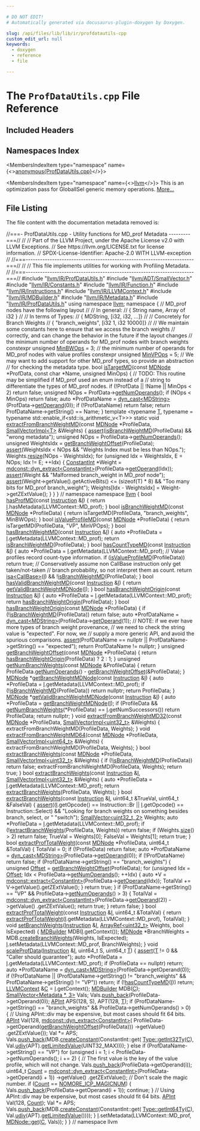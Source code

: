 ```yaml
---

# DO NOT EDIT!
# Automatically generated via docusaurus-plugin-doxygen by Doxygen.

slug: /api/files/lib/lib/ir/profdatautils-cpp
custom_edit_url: null
keywords:
  - doxygen
  - reference
  - file

---
```





# The `ProfDataUtils.cpp` File Reference

<DoxygenPage pluginConfig={pluginConfig}>



## Included Headers

<IncludesList>
<IncludesListItem
  filePath="llvm/IR/ProfDataUtils.h"
  permalink="/docs/api/files/include/include/llvm/include/llvm/ir/profdatautils-h"
  isLocal="true" />
<IncludesListItem
  filePath="llvm/ADT/SmallVector.h"
  permalink="/docs/api/files/include/include/llvm/include/llvm/adt/smallvector-h"
  isLocal="true" />
<IncludesListItem
  filePath="llvm/IR/Constants.h"
  permalink="/docs/api/files/include/include/llvm/include/llvm/ir/constants-h"
  isLocal="true" />
<IncludesListItem
  filePath="llvm/IR/Function.h"
  permalink="/docs/api/files/include/include/llvm/include/llvm/ir/function-h"
  isLocal="true" />
<IncludesListItem
  filePath="llvm/IR/Instructions.h"
  permalink="/docs/api/files/include/include/llvm/include/llvm/ir/instructions-h"
  isLocal="true" />
<IncludesListItem
  filePath="llvm/IR/LLVMContext.h"
  permalink="/docs/api/files/include/include/llvm/include/llvm/ir/llvmcontext-h"
  isLocal="true" />
<IncludesListItem
  filePath="llvm/IR/MDBuilder.h"
  permalink="/docs/api/files/include/include/llvm/include/llvm/ir/mdbuilder-h"
  isLocal="true" />
<IncludesListItem
  filePath="llvm/IR/Metadata.h"
  permalink="/docs/api/files/include/include/llvm/include/llvm/ir/metadata-h"
  isLocal="true" />
</IncludesList>

## Namespaces Index

<MembersIndex>

<MembersIndexItem
  type="namespace"
  name={<><a href="/docs/api/namespaces/anonymous-profdatautils-cpp-">anonymous&#123;ProfDataUtils.cpp&#125;</a></>}>
</MembersIndexItem>

<MembersIndexItem
  type="namespace"
  name={<><a href="/docs/api/namespaces/llvm">llvm</a></>}>
This is an optimization pass for GlobalISel generic memory operations. <a href="/docs/api/namespaces/llvm/#details">More...</a>
</MembersIndexItem>

</MembersIndex>


## File Listing

The file content with the documentation metadata removed is:

<ProgramListing>

<Link id="l00001" /><CodeLine lineNumber="1"><span class="doxyHighlightComment">//===- ProfDataUtils.cpp - Utility functions for MD&#95;prof Metadata ---------===//</span></CodeLine>
<Link id="l00002" /><CodeLine lineNumber="2"><span class="doxyHighlightComment">//</span></CodeLine>
<Link id="l00003" /><CodeLine lineNumber="3"><span class="doxyHighlightComment">// Part of the LLVM Project, under the Apache License v2.0 with LLVM Exceptions.</span></CodeLine>
<Link id="l00004" /><CodeLine lineNumber="4"><span class="doxyHighlightComment">// See https://llvm.org/LICENSE.txt for license information.</span></CodeLine>
<Link id="l00005" /><CodeLine lineNumber="5"><span class="doxyHighlightComment">// SPDX-License-Identifier: Apache-2.0 WITH LLVM-exception</span></CodeLine>
<Link id="l00006" /><CodeLine lineNumber="6"><span class="doxyHighlightComment">//</span></CodeLine>
<Link id="l00007" /><CodeLine lineNumber="7"><span class="doxyHighlightComment">//===----------------------------------------------------------------------===//</span></CodeLine>
<Link id="l00008" /><CodeLine lineNumber="8"><span class="doxyHighlightComment">//</span></CodeLine>
<Link id="l00009" /><CodeLine lineNumber="9"><span class="doxyHighlightComment">// This file implements utilities for working with Profiling Metadata.</span></CodeLine>
<Link id="l00010" /><CodeLine lineNumber="10"><span class="doxyHighlightComment">//</span></CodeLine>
<Link id="l00011" /><CodeLine lineNumber="11"><span class="doxyHighlightComment">//===----------------------------------------------------------------------===//</span></CodeLine>
<Link id="l00012" /><CodeLine lineNumber="12"></CodeLine>
<Link id="l00013" /><CodeLine lineNumber="13"><span class="doxyHighlightPreprocessor">#include &quot;<a href="/docs/api/files/include/include/llvm/include/llvm/ir/profdatautils-h">llvm/IR/ProfDataUtils.h</a>&quot;</span></CodeLine>
<Link id="l00014" /><CodeLine lineNumber="14"><span class="doxyHighlightPreprocessor">#include &quot;<a href="/docs/api/files/include/include/llvm/include/llvm/adt/smallvector-h">llvm/ADT/SmallVector.h</a>&quot;</span></CodeLine>
<Link id="l00015" /><CodeLine lineNumber="15"><span class="doxyHighlightPreprocessor">#include &quot;<a href="/docs/api/files/include/include/llvm/include/llvm/ir/constants-h">llvm/IR/Constants.h</a>&quot;</span></CodeLine>
<Link id="l00016" /><CodeLine lineNumber="16"><span class="doxyHighlightPreprocessor">#include &quot;<a href="/docs/api/files/include/include/llvm/include/llvm/ir/function-h">llvm/IR/Function.h</a>&quot;</span></CodeLine>
<Link id="l00017" /><CodeLine lineNumber="17"><span class="doxyHighlightPreprocessor">#include &quot;<a href="/docs/api/files/include/include/llvm/include/llvm/ir/instructions-h">llvm/IR/Instructions.h</a>&quot;</span></CodeLine>
<Link id="l00018" /><CodeLine lineNumber="18"><span class="doxyHighlightPreprocessor">#include &quot;<a href="/docs/api/files/include/include/llvm/include/llvm/ir/llvmcontext-h">llvm/IR/LLVMContext.h</a>&quot;</span></CodeLine>
<Link id="l00019" /><CodeLine lineNumber="19"><span class="doxyHighlightPreprocessor">#include &quot;<a href="/docs/api/files/include/include/llvm/include/llvm/ir/mdbuilder-h">llvm/IR/MDBuilder.h</a>&quot;</span></CodeLine>
<Link id="l00020" /><CodeLine lineNumber="20"><span class="doxyHighlightPreprocessor">#include &quot;<a href="/docs/api/files/include/include/llvm/include/llvm/ir/metadata-h">llvm/IR/Metadata.h</a>&quot;</span></CodeLine>
<Link id="l00021" /><CodeLine lineNumber="21"><span class="doxyHighlightPreprocessor">#include &quot;<a href="/docs/api/files/include/include/llvm/include/llvm/ir/profdatautils-h">llvm/IR/ProfDataUtils.h</a>&quot;</span></CodeLine>
<Link id="l00022" /><CodeLine lineNumber="22"></CodeLine>
<Link id="l00023" /><CodeLine lineNumber="23"><span class="doxyHighlightKeyword">using namespace </span><span class="doxyHighlight"><a href="/docs/api/namespaces/llvm">llvm</a>;</span></CodeLine>
<Link id="l00024" /><CodeLine lineNumber="24"></CodeLine>
<Link id="l00025" /><CodeLine lineNumber="25" lineLink="/docs/api/namespaces/anonymous-profdatautils-cpp-"><span class="doxyHighlightKeyword">namespace </span><span class="doxyHighlight">&#123;</span></CodeLine>
<Link id="l00026" /><CodeLine lineNumber="26"></CodeLine>
<Link id="l00027" /><CodeLine lineNumber="27"><span class="doxyHighlightComment">// MD&#95;prof nodes have the following layout</span></CodeLine>
<Link id="l00028" /><CodeLine lineNumber="28"><span class="doxyHighlightComment">//</span></CodeLine>
<Link id="l00029" /><CodeLine lineNumber="29"><span class="doxyHighlightComment">// In general:</span></CodeLine>
<Link id="l00030" /><CodeLine lineNumber="30"><span class="doxyHighlightComment">// &#123; String name,         Array of i32   &#125;</span></CodeLine>
<Link id="l00031" /><CodeLine lineNumber="31"><span class="doxyHighlightComment">//</span></CodeLine>
<Link id="l00032" /><CodeLine lineNumber="32"><span class="doxyHighlightComment">// In terms of Types:</span></CodeLine>
<Link id="l00033" /><CodeLine lineNumber="33"><span class="doxyHighlightComment">// &#123; MDString,            &#91;i32, i32, ...&#93;&#125;</span></CodeLine>
<Link id="l00034" /><CodeLine lineNumber="34"><span class="doxyHighlightComment">//</span></CodeLine>
<Link id="l00035" /><CodeLine lineNumber="35"><span class="doxyHighlightComment">// Concretely for Branch Weights</span></CodeLine>
<Link id="l00036" /><CodeLine lineNumber="36"><span class="doxyHighlightComment">// &#123; &quot;branch&#95;weights&quot;,    &#91;i32 1, i32 10000&#93;&#125;</span></CodeLine>
<Link id="l00037" /><CodeLine lineNumber="37"><span class="doxyHighlightComment">//</span></CodeLine>
<Link id="l00038" /><CodeLine lineNumber="38"><span class="doxyHighlightComment">// We maintain some constants here to ensure that we access the branch weights</span></CodeLine>
<Link id="l00039" /><CodeLine lineNumber="39"><span class="doxyHighlightComment">// correctly, and can change the behavior in the future if the layout changes</span></CodeLine>
<Link id="l00040" /><CodeLine lineNumber="40"></CodeLine>
<Link id="l00041" /><CodeLine lineNumber="41"><span class="doxyHighlightComment">// the minimum number of operands for MD&#95;prof nodes with branch weights</span></CodeLine>
<Link id="l00042" /><CodeLine lineNumber="42" lineLink="/docs/api/namespaces/anonymous-profdatautils-cpp-/#a69685b5bc0d5f83ece82cc0f14f98c3d"><span class="doxyHighlightKeyword">constexpr</span><span class="doxyHighlight"> </span><span class="doxyHighlightKeywordType">unsigned</span><span class="doxyHighlight"> <a href="/docs/api/namespaces/anonymous-profdatautils-cpp-/#a69685b5bc0d5f83ece82cc0f14f98c3d">MinBWOps</a> = 3;</span></CodeLine>
<Link id="l00043" /><CodeLine lineNumber="43"></CodeLine>
<Link id="l00044" /><CodeLine lineNumber="44"><span class="doxyHighlightComment">// the minimum number of operands for MD&#95;prof nodes with value profiles</span></CodeLine>
<Link id="l00045" /><CodeLine lineNumber="45" lineLink="/docs/api/namespaces/anonymous-profdatautils-cpp-/#ad847e85368d4e2f0c8f80e93022613df"><span class="doxyHighlightKeyword">constexpr</span><span class="doxyHighlight"> </span><span class="doxyHighlightKeywordType">unsigned</span><span class="doxyHighlight"> <a href="/docs/api/namespaces/anonymous-profdatautils-cpp-/#ad847e85368d4e2f0c8f80e93022613df">MinVPOps</a> = 5;</span></CodeLine>
<Link id="l00046" /><CodeLine lineNumber="46"></CodeLine>
<Link id="l00047" /><CodeLine lineNumber="47"><span class="doxyHighlightComment">// We may want to add support for other MD&#95;prof types, so provide an abstraction</span></CodeLine>
<Link id="l00048" /><CodeLine lineNumber="48"><span class="doxyHighlightComment">// for checking the metadata type.</span></CodeLine>
<Link id="l00049" /><CodeLine lineNumber="49" lineLink="/docs/api/namespaces/anonymous-profdatautils-cpp-/#a4165ad643e7321af612edeab1eb482c5"><span class="doxyHighlightKeywordType">bool</span><span class="doxyHighlight"> <a href="/docs/api/namespaces/anonymous-profdatautils-cpp-/#a4165ad643e7321af612edeab1eb482c5">isTargetMD</a>(</span><span class="doxyHighlightKeyword">const</span><span class="doxyHighlight"> <a href="/docs/api/classes/llvm/mdnode">MDNode</a> &#42;ProfData, </span><span class="doxyHighlightKeyword">const</span><span class="doxyHighlight"> </span><span class="doxyHighlightKeywordType">char</span><span class="doxyHighlight"> &#42;Name, </span><span class="doxyHighlightKeywordType">unsigned</span><span class="doxyHighlight"> MinOps) &#123;</span></CodeLine>
<Link id="l00050" /><CodeLine lineNumber="50"><span class="doxyHighlight">  </span><span class="doxyHighlightComment">// TODO: This routine may be simplified if MD&#95;prof used an enum instead of a</span></CodeLine>
<Link id="l00051" /><CodeLine lineNumber="51"><span class="doxyHighlight">  </span><span class="doxyHighlightComment">// string to differentiate the types of MD&#95;prof nodes.</span></CodeLine>
<Link id="l00052" /><CodeLine lineNumber="52"><span class="doxyHighlight">  </span><span class="doxyHighlightKeywordFlow">if</span><span class="doxyHighlight"> (!ProfData || !Name || MinOps &lt; 2)</span></CodeLine>
<Link id="l00053" /><CodeLine lineNumber="53"><span class="doxyHighlight">    </span><span class="doxyHighlightKeywordFlow">return</span><span class="doxyHighlight"> </span><span class="doxyHighlightKeyword">false</span><span class="doxyHighlight">;</span></CodeLine>
<Link id="l00054" /><CodeLine lineNumber="54"></CodeLine>
<Link id="l00055" /><CodeLine lineNumber="55"><span class="doxyHighlight">  </span><span class="doxyHighlightKeywordType">unsigned</span><span class="doxyHighlight"> NOps = ProfData-&gt;<a href="/docs/api/classes/llvm/mdnode/#aa4068e37ec583962685e3567dc102ae5">getNumOperands</a>();</span></CodeLine>
<Link id="l00056" /><CodeLine lineNumber="56"><span class="doxyHighlight">  </span><span class="doxyHighlightKeywordFlow">if</span><span class="doxyHighlight"> (NOps &lt; MinOps)</span></CodeLine>
<Link id="l00057" /><CodeLine lineNumber="57"><span class="doxyHighlight">    </span><span class="doxyHighlightKeywordFlow">return</span><span class="doxyHighlight"> </span><span class="doxyHighlightKeyword">false</span><span class="doxyHighlight">;</span></CodeLine>
<Link id="l00058" /><CodeLine lineNumber="58"></CodeLine>
<Link id="l00059" /><CodeLine lineNumber="59"><span class="doxyHighlight">  </span><span class="doxyHighlightKeyword">auto</span><span class="doxyHighlight"> &#42;ProfDataName = <a href="/docs/api/namespaces/llvm/#a22eeee01734061ac1b31ccd994c49eef">dyn&#95;cast&lt;MDString&gt;</a>(ProfData-&gt;<a href="/docs/api/classes/llvm/mdnode/#a42409838a49255a3770da1469872f20b">getOperand</a>(0));</span></CodeLine>
<Link id="l00060" /><CodeLine lineNumber="60"><span class="doxyHighlight">  </span><span class="doxyHighlightKeywordFlow">if</span><span class="doxyHighlight"> (!ProfDataName)</span></CodeLine>
<Link id="l00061" /><CodeLine lineNumber="61"><span class="doxyHighlight">    </span><span class="doxyHighlightKeywordFlow">return</span><span class="doxyHighlight"> </span><span class="doxyHighlightKeyword">false</span><span class="doxyHighlight">;</span></CodeLine>
<Link id="l00062" /><CodeLine lineNumber="62"></CodeLine>
<Link id="l00063" /><CodeLine lineNumber="63"><span class="doxyHighlight">  </span><span class="doxyHighlightKeywordFlow">return</span><span class="doxyHighlight"> ProfDataName-&gt;getString() == Name;</span></CodeLine>
<Link id="l00064" /><CodeLine lineNumber="64"><span class="doxyHighlight">&#125;</span></CodeLine>
<Link id="l00065" /><CodeLine lineNumber="65"></CodeLine>
<Link id="l00066" /><CodeLine lineNumber="66"><span class="doxyHighlightKeyword">template</span><span class="doxyHighlight"> &lt;</span><span class="doxyHighlightKeyword">typename</span><span class="doxyHighlight"> <a href="/docs/api/files/lib/lib/target/lib/target/mips/mips16isellowering-cpp/#a0acb682b8260ab1c60b918599864e2e5">T</a>,</span></CodeLine>
<Link id="l00067" /><CodeLine lineNumber="67"><span class="doxyHighlight">          </span><span class="doxyHighlightKeyword">typename</span><span class="doxyHighlight"> = </span><span class="doxyHighlightKeyword">typename</span><span class="doxyHighlight"> std::enable&#95;if&lt;std::is&#95;arithmetic&#95;v&lt;T&gt;&gt;&gt;</span></CodeLine>
<Link id="l00068" /><CodeLine lineNumber="68" lineLink="/docs/api/namespaces/anonymous-profdatautils-cpp-/#ab93f9a286fcf61c8d72594caa6aa7ddc"><span class="doxyHighlightKeyword">static</span><span class="doxyHighlight"> </span><span class="doxyHighlightKeywordType">void</span><span class="doxyHighlight"> <a href="/docs/api/namespaces/anonymous-profdatautils-cpp-/#ab93f9a286fcf61c8d72594caa6aa7ddc">extractFromBranchWeightMD</a>(</span><span class="doxyHighlightKeyword">const</span><span class="doxyHighlight"> <a href="/docs/api/classes/llvm/mdnode">MDNode</a> &#42;ProfileData,</span></CodeLine>
<Link id="l00069" /><CodeLine lineNumber="69"><span class="doxyHighlight">                                      <a href="/docs/api/classes/llvm/smallvectorimpl">SmallVectorImpl&lt;T&gt;</a> &amp;Weights) &#123;</span></CodeLine>
<Link id="l00070" /><CodeLine lineNumber="70"><span class="doxyHighlight">  <a href="/docs/api/files/lib/lib/target/lib/target/amdgpu/silowercontrolflow-cpp/#a4868c5d81c5ccc98c47aeab6244346a0">assert</a>(<a href="/docs/api/namespaces/llvm/#a22a8d67378bdf609c775adf92488b659">isBranchWeightMD</a>(ProfileData) &amp;&amp; </span><span class="doxyHighlightStringLiteral">&quot;wrong metadata&quot;</span><span class="doxyHighlight">);</span></CodeLine>
<Link id="l00071" /><CodeLine lineNumber="71"></CodeLine>
<Link id="l00072" /><CodeLine lineNumber="72"><span class="doxyHighlight">  </span><span class="doxyHighlightKeywordType">unsigned</span><span class="doxyHighlight"> NOps = ProfileData-&gt;<a href="/docs/api/classes/llvm/mdnode/#aa4068e37ec583962685e3567dc102ae5">getNumOperands</a>();</span></CodeLine>
<Link id="l00073" /><CodeLine lineNumber="73"><span class="doxyHighlight">  </span><span class="doxyHighlightKeywordType">unsigned</span><span class="doxyHighlight"> WeightsIdx = <a href="/docs/api/namespaces/llvm/#a190b7828e6a82c286f4cc4b276386eb9">getBranchWeightOffset</a>(ProfileData);</span></CodeLine>
<Link id="l00074" /><CodeLine lineNumber="74"><span class="doxyHighlight">  <a href="/docs/api/files/lib/lib/target/lib/target/amdgpu/silowercontrolflow-cpp/#a4868c5d81c5ccc98c47aeab6244346a0">assert</a>(WeightsIdx &lt; NOps &amp;&amp; </span><span class="doxyHighlightStringLiteral">&quot;Weights Index must be less than NOps.&quot;</span><span class="doxyHighlight">);</span></CodeLine>
<Link id="l00075" /><CodeLine lineNumber="75"><span class="doxyHighlight">  Weights.<a href="/docs/api/classes/llvm/smallvectorimpl/#ad0b3d8447f88377b62d9c019f3c4e118">resize</a>(NOps - WeightsIdx);</span></CodeLine>
<Link id="l00076" /><CodeLine lineNumber="76"></CodeLine>
<Link id="l00077" /><CodeLine lineNumber="77"><span class="doxyHighlight">  </span><span class="doxyHighlightKeywordFlow">for</span><span class="doxyHighlight"> (</span><span class="doxyHighlightKeywordType">unsigned</span><span class="doxyHighlight"> Idx = WeightsIdx, E = NOps; Idx != E; ++Idx) &#123;</span></CodeLine>
<Link id="l00078" /><CodeLine lineNumber="78"><span class="doxyHighlight">    <a href="/docs/api/classes/llvm/constantint">ConstantInt</a> &#42;Weight =</span></CodeLine>
<Link id="l00079" /><CodeLine lineNumber="79"><span class="doxyHighlight">        <a href="/docs/api/namespaces/llvm/mdconst/#ad7ca5290dc5789cbeae763690e6edccf">mdconst::dyn&#95;extract&lt;ConstantInt&gt;</a>(ProfileData-&gt;<a href="/docs/api/classes/llvm/mdnode/#a42409838a49255a3770da1469872f20b">getOperand</a>(Idx));</span></CodeLine>
<Link id="l00080" /><CodeLine lineNumber="80"><span class="doxyHighlight">    <a href="/docs/api/files/lib/lib/target/lib/target/amdgpu/silowercontrolflow-cpp/#a4868c5d81c5ccc98c47aeab6244346a0">assert</a>(Weight &amp;&amp; </span><span class="doxyHighlightStringLiteral">&quot;Malformed branch&#95;weight in MD&#95;prof node&quot;</span><span class="doxyHighlight">);</span></CodeLine>
<Link id="l00081" /><CodeLine lineNumber="81"><span class="doxyHighlight">    <a href="/docs/api/files/lib/lib/target/lib/target/amdgpu/silowercontrolflow-cpp/#a4868c5d81c5ccc98c47aeab6244346a0">assert</a>(Weight-&gt;getValue().getActiveBits() &lt;= (</span><span class="doxyHighlightKeyword">sizeof</span><span class="doxyHighlight">(T) &#42; 8) &amp;&amp;</span></CodeLine>
<Link id="l00082" /><CodeLine lineNumber="82"><span class="doxyHighlight">           </span><span class="doxyHighlightStringLiteral">&quot;Too many bits for MD&#95;prof branch&#95;weight&quot;</span><span class="doxyHighlight">);</span></CodeLine>
<Link id="l00083" /><CodeLine lineNumber="83"><span class="doxyHighlight">    Weights&#91;Idx - WeightsIdx&#93; = Weight-&gt;getZExtValue();</span></CodeLine>
<Link id="l00084" /><CodeLine lineNumber="84"><span class="doxyHighlight">  &#125;</span></CodeLine>
<Link id="l00085" /><CodeLine lineNumber="85"><span class="doxyHighlight">&#125;</span></CodeLine>
<Link id="l00086" /><CodeLine lineNumber="86"></CodeLine>
<Link id="l00087" /><CodeLine lineNumber="87"><span class="doxyHighlight">&#125; </span><span class="doxyHighlightComment">// namespace</span></CodeLine>
<Link id="l00088" /><CodeLine lineNumber="88"></CodeLine>
<Link id="l00089" /><CodeLine lineNumber="89"><span class="doxyHighlightKeyword">namespace </span><span class="doxyHighlight"><a href="/docs/api/namespaces/llvm">llvm</a> &#123;</span></CodeLine>
<Link id="l00090" /><CodeLine lineNumber="90"></CodeLine>
<Link id="l00091" /><CodeLine lineNumber="91" lineLink="/docs/api/namespaces/llvm/#aa5a9c575148a0d9d3fe6f57ae789a040"><span class="doxyHighlightKeywordType">bool</span><span class="doxyHighlight"> <a href="/docs/api/namespaces/llvm/#aa5a9c575148a0d9d3fe6f57ae789a040">hasProfMD</a>(</span><span class="doxyHighlightKeyword">const</span><span class="doxyHighlight"> <a href="/docs/api/classes/llvm/instruction">Instruction</a> &amp;<a href="/docs/api/files/lib/lib/support/md5-cpp/#ac0eafdc9ee161b71e7af98af736952fd">I</a>) &#123;</span></CodeLine>
<Link id="l00092" /><CodeLine lineNumber="92"><span class="doxyHighlight">  </span><span class="doxyHighlightKeywordFlow">return</span><span class="doxyHighlight"> <a href="/docs/api/files/lib/lib/support/md5-cpp/#ac0eafdc9ee161b71e7af98af736952fd">I</a>.hasMetadata(LLVMContext::MD&#95;prof);</span></CodeLine>
<Link id="l00093" /><CodeLine lineNumber="93"><span class="doxyHighlight">&#125;</span></CodeLine>
<Link id="l00094" /><CodeLine lineNumber="94"></CodeLine>
<Link id="l00095" /><CodeLine lineNumber="95" lineLink="/docs/api/namespaces/llvm/#a22a8d67378bdf609c775adf92488b659"><span class="doxyHighlightKeywordType">bool</span><span class="doxyHighlight"> <a href="/docs/api/namespaces/llvm/#a22a8d67378bdf609c775adf92488b659">isBranchWeightMD</a>(</span><span class="doxyHighlightKeyword">const</span><span class="doxyHighlight"> <a href="/docs/api/classes/llvm/mdnode">MDNode</a> &#42;ProfileData) &#123;</span></CodeLine>
<Link id="l00096" /><CodeLine lineNumber="96"><span class="doxyHighlight">  </span><span class="doxyHighlightKeywordFlow">return</span><span class="doxyHighlight"> isTargetMD(ProfileData, </span><span class="doxyHighlightStringLiteral">&quot;branch&#95;weights&quot;</span><span class="doxyHighlight">, MinBWOps);</span></CodeLine>
<Link id="l00097" /><CodeLine lineNumber="97"><span class="doxyHighlight">&#125;</span></CodeLine>
<Link id="l00098" /><CodeLine lineNumber="98"></CodeLine>
<Link id="l00099" /><CodeLine lineNumber="99" lineLink="/docs/api/namespaces/llvm/#a953de4af9e560a2cf74c6acfd46f1ba6"><span class="doxyHighlightKeywordType">bool</span><span class="doxyHighlight"> <a href="/docs/api/namespaces/llvm/#a953de4af9e560a2cf74c6acfd46f1ba6">isValueProfileMD</a>(</span><span class="doxyHighlightKeyword">const</span><span class="doxyHighlight"> <a href="/docs/api/classes/llvm/mdnode">MDNode</a> &#42;ProfileData) &#123;</span></CodeLine>
<Link id="l00100" /><CodeLine lineNumber="100"><span class="doxyHighlight">  </span><span class="doxyHighlightKeywordFlow">return</span><span class="doxyHighlight"> isTargetMD(ProfileData, </span><span class="doxyHighlightStringLiteral">&quot;VP&quot;</span><span class="doxyHighlight">, MinVPOps);</span></CodeLine>
<Link id="l00101" /><CodeLine lineNumber="101"><span class="doxyHighlight">&#125;</span></CodeLine>
<Link id="l00102" /><CodeLine lineNumber="102"></CodeLine>
<Link id="l00103" /><CodeLine lineNumber="103" lineLink="/docs/api/namespaces/llvm/#add2fce2ce0e32b20e41b0aa9f8ca70c2"><span class="doxyHighlightKeywordType">bool</span><span class="doxyHighlight"> <a href="/docs/api/namespaces/llvm/#add2fce2ce0e32b20e41b0aa9f8ca70c2">hasBranchWeightMD</a>(</span><span class="doxyHighlightKeyword">const</span><span class="doxyHighlight"> <a href="/docs/api/classes/llvm/instruction">Instruction</a> &amp;<a href="/docs/api/files/lib/lib/support/md5-cpp/#ac0eafdc9ee161b71e7af98af736952fd">I</a>) &#123;</span></CodeLine>
<Link id="l00104" /><CodeLine lineNumber="104"><span class="doxyHighlight">  </span><span class="doxyHighlightKeyword">auto</span><span class="doxyHighlight"> &#42;ProfileData = <a href="/docs/api/files/lib/lib/support/md5-cpp/#ac0eafdc9ee161b71e7af98af736952fd">I</a>.getMetadata(LLVMContext::MD&#95;prof);</span></CodeLine>
<Link id="l00105" /><CodeLine lineNumber="105"><span class="doxyHighlight">  </span><span class="doxyHighlightKeywordFlow">return</span><span class="doxyHighlight"> <a href="/docs/api/namespaces/llvm/#a22a8d67378bdf609c775adf92488b659">isBranchWeightMD</a>(ProfileData);</span></CodeLine>
<Link id="l00106" /><CodeLine lineNumber="106"><span class="doxyHighlight">&#125;</span></CodeLine>
<Link id="l00107" /><CodeLine lineNumber="107"></CodeLine>
<Link id="l00108" /><CodeLine lineNumber="108" lineLink="/docs/api/namespaces/llvm/#a97f8ce009e9ccc89c44acedc5fb129d0"><span class="doxyHighlightKeywordType">bool</span><span class="doxyHighlight"> <a href="/docs/api/namespaces/llvm/#a97f8ce009e9ccc89c44acedc5fb129d0">hasCountTypeMD</a>(</span><span class="doxyHighlightKeyword">const</span><span class="doxyHighlight"> <a href="/docs/api/classes/llvm/instruction">Instruction</a> &amp;<a href="/docs/api/files/lib/lib/support/md5-cpp/#ac0eafdc9ee161b71e7af98af736952fd">I</a>) &#123;</span></CodeLine>
<Link id="l00109" /><CodeLine lineNumber="109"><span class="doxyHighlight">  </span><span class="doxyHighlightKeyword">auto</span><span class="doxyHighlight"> &#42;ProfileData = <a href="/docs/api/files/lib/lib/support/md5-cpp/#ac0eafdc9ee161b71e7af98af736952fd">I</a>.getMetadata(LLVMContext::MD&#95;prof);</span></CodeLine>
<Link id="l00110" /><CodeLine lineNumber="110"><span class="doxyHighlight">  </span><span class="doxyHighlightComment">// Value profiles record count-type information.</span></CodeLine>
<Link id="l00111" /><CodeLine lineNumber="111"><span class="doxyHighlight">  </span><span class="doxyHighlightKeywordFlow">if</span><span class="doxyHighlight"> (<a href="/docs/api/namespaces/llvm/#a953de4af9e560a2cf74c6acfd46f1ba6">isValueProfileMD</a>(ProfileData))</span></CodeLine>
<Link id="l00112" /><CodeLine lineNumber="112"><span class="doxyHighlight">    </span><span class="doxyHighlightKeywordFlow">return</span><span class="doxyHighlight"> </span><span class="doxyHighlightKeyword">true</span><span class="doxyHighlight">;</span></CodeLine>
<Link id="l00113" /><CodeLine lineNumber="113"><span class="doxyHighlight">  </span><span class="doxyHighlightComment">// Conservatively assume non CallBase instruction only get taken/not-taken</span></CodeLine>
<Link id="l00114" /><CodeLine lineNumber="114"><span class="doxyHighlight">  </span><span class="doxyHighlightComment">// branch probability, so not interpret them as count.</span></CodeLine>
<Link id="l00115" /><CodeLine lineNumber="115"><span class="doxyHighlight">  </span><span class="doxyHighlightKeywordFlow">return</span><span class="doxyHighlight"> <a href="/docs/api/namespaces/llvm/#a92ca992e52dddc420f4b069cae06dfbe">isa&lt;CallBase&gt;</a>(<a href="/docs/api/files/lib/lib/support/md5-cpp/#ac0eafdc9ee161b71e7af98af736952fd">I</a>) &amp;&amp; !<a href="/docs/api/namespaces/llvm/#a22a8d67378bdf609c775adf92488b659">isBranchWeightMD</a>(ProfileData);</span></CodeLine>
<Link id="l00116" /><CodeLine lineNumber="116"><span class="doxyHighlight">&#125;</span></CodeLine>
<Link id="l00117" /><CodeLine lineNumber="117"></CodeLine>
<Link id="l00118" /><CodeLine lineNumber="118" lineLink="/docs/api/namespaces/llvm/#a763fc760b3f95cdd3389fdb004122381"><span class="doxyHighlightKeywordType">bool</span><span class="doxyHighlight"> <a href="/docs/api/namespaces/llvm/#a763fc760b3f95cdd3389fdb004122381">hasValidBranchWeightMD</a>(</span><span class="doxyHighlightKeyword">const</span><span class="doxyHighlight"> <a href="/docs/api/classes/llvm/instruction">Instruction</a> &amp;<a href="/docs/api/files/lib/lib/support/md5-cpp/#ac0eafdc9ee161b71e7af98af736952fd">I</a>) &#123;</span></CodeLine>
<Link id="l00119" /><CodeLine lineNumber="119"><span class="doxyHighlight">  </span><span class="doxyHighlightKeywordFlow">return</span><span class="doxyHighlight"> <a href="/docs/api/namespaces/llvm/#a6da87e96231847cc11de9fd5d5020d40">getValidBranchWeightMDNode</a>(<a href="/docs/api/files/lib/lib/support/md5-cpp/#ac0eafdc9ee161b71e7af98af736952fd">I</a>);</span></CodeLine>
<Link id="l00120" /><CodeLine lineNumber="120"><span class="doxyHighlight">&#125;</span></CodeLine>
<Link id="l00121" /><CodeLine lineNumber="121"></CodeLine>
<Link id="l00122" /><CodeLine lineNumber="122" lineLink="/docs/api/namespaces/llvm/#a4a3bd60427b33355559566bdec3c9f90"><span class="doxyHighlightKeywordType">bool</span><span class="doxyHighlight"> <a href="/docs/api/namespaces/llvm/#a4a3bd60427b33355559566bdec3c9f90">hasBranchWeightOrigin</a>(</span><span class="doxyHighlightKeyword">const</span><span class="doxyHighlight"> <a href="/docs/api/classes/llvm/instruction">Instruction</a> &amp;<a href="/docs/api/files/lib/lib/support/md5-cpp/#ac0eafdc9ee161b71e7af98af736952fd">I</a>) &#123;</span></CodeLine>
<Link id="l00123" /><CodeLine lineNumber="123"><span class="doxyHighlight">  </span><span class="doxyHighlightKeyword">auto</span><span class="doxyHighlight"> &#42;ProfileData = <a href="/docs/api/files/lib/lib/support/md5-cpp/#ac0eafdc9ee161b71e7af98af736952fd">I</a>.getMetadata(LLVMContext::MD&#95;prof);</span></CodeLine>
<Link id="l00124" /><CodeLine lineNumber="124"><span class="doxyHighlight">  </span><span class="doxyHighlightKeywordFlow">return</span><span class="doxyHighlight"> <a href="/docs/api/namespaces/llvm/#a4a3bd60427b33355559566bdec3c9f90">hasBranchWeightOrigin</a>(ProfileData);</span></CodeLine>
<Link id="l00125" /><CodeLine lineNumber="125"><span class="doxyHighlight">&#125;</span></CodeLine>
<Link id="l00126" /><CodeLine lineNumber="126"></CodeLine>
<Link id="l00127" /><CodeLine lineNumber="127" lineLink="/docs/api/namespaces/llvm/#a2d57fb2bfb22b9e559e40ba2d2951eed"><span class="doxyHighlightKeywordType">bool</span><span class="doxyHighlight"> <a href="/docs/api/namespaces/llvm/#a4a3bd60427b33355559566bdec3c9f90">hasBranchWeightOrigin</a>(</span><span class="doxyHighlightKeyword">const</span><span class="doxyHighlight"> <a href="/docs/api/classes/llvm/mdnode">MDNode</a> &#42;ProfileData) &#123;</span></CodeLine>
<Link id="l00128" /><CodeLine lineNumber="128"><span class="doxyHighlight">  </span><span class="doxyHighlightKeywordFlow">if</span><span class="doxyHighlight"> (!<a href="/docs/api/namespaces/llvm/#a22a8d67378bdf609c775adf92488b659">isBranchWeightMD</a>(ProfileData))</span></CodeLine>
<Link id="l00129" /><CodeLine lineNumber="129"><span class="doxyHighlight">    </span><span class="doxyHighlightKeywordFlow">return</span><span class="doxyHighlight"> </span><span class="doxyHighlightKeyword">false</span><span class="doxyHighlight">;</span></CodeLine>
<Link id="l00130" /><CodeLine lineNumber="130"><span class="doxyHighlight">  </span><span class="doxyHighlightKeyword">auto</span><span class="doxyHighlight"> &#42;ProfDataName = <a href="/docs/api/namespaces/llvm/#a22eeee01734061ac1b31ccd994c49eef">dyn&#95;cast&lt;MDString&gt;</a>(ProfileData-&gt;<a href="/docs/api/classes/llvm/mdnode/#a42409838a49255a3770da1469872f20b">getOperand</a>(1));</span></CodeLine>
<Link id="l00131" /><CodeLine lineNumber="131"><span class="doxyHighlight">  </span><span class="doxyHighlightComment">// NOTE: if we ever have more types of branch weight provenance,</span></CodeLine>
<Link id="l00132" /><CodeLine lineNumber="132"><span class="doxyHighlight">  </span><span class="doxyHighlightComment">// we need to check the string value is &quot;expected&quot;. For now, we</span></CodeLine>
<Link id="l00133" /><CodeLine lineNumber="133"><span class="doxyHighlight">  </span><span class="doxyHighlightComment">// supply a more generic API, and avoid the spurious comparisons.</span></CodeLine>
<Link id="l00134" /><CodeLine lineNumber="134"><span class="doxyHighlight">  <a href="/docs/api/files/lib/lib/target/lib/target/amdgpu/silowercontrolflow-cpp/#a4868c5d81c5ccc98c47aeab6244346a0">assert</a>(ProfDataName == </span><span class="doxyHighlightKeyword">nullptr</span><span class="doxyHighlight"> || ProfDataName-&gt;getString() == </span><span class="doxyHighlightStringLiteral">&quot;expected&quot;</span><span class="doxyHighlight">);</span></CodeLine>
<Link id="l00135" /><CodeLine lineNumber="135"><span class="doxyHighlight">  </span><span class="doxyHighlightKeywordFlow">return</span><span class="doxyHighlight"> ProfDataName != </span><span class="doxyHighlightKeyword">nullptr</span><span class="doxyHighlight">;</span></CodeLine>
<Link id="l00136" /><CodeLine lineNumber="136"><span class="doxyHighlight">&#125;</span></CodeLine>
<Link id="l00137" /><CodeLine lineNumber="137"></CodeLine>
<Link id="l00138" /><CodeLine lineNumber="138" lineLink="/docs/api/namespaces/llvm/#a190b7828e6a82c286f4cc4b276386eb9"><span class="doxyHighlightKeywordType">unsigned</span><span class="doxyHighlight"> <a href="/docs/api/namespaces/llvm/#a190b7828e6a82c286f4cc4b276386eb9">getBranchWeightOffset</a>(</span><span class="doxyHighlightKeyword">const</span><span class="doxyHighlight"> <a href="/docs/api/classes/llvm/mdnode">MDNode</a> &#42;ProfileData) &#123;</span></CodeLine>
<Link id="l00139" /><CodeLine lineNumber="139"><span class="doxyHighlight">  </span><span class="doxyHighlightKeywordFlow">return</span><span class="doxyHighlight"> <a href="/docs/api/namespaces/llvm/#a4a3bd60427b33355559566bdec3c9f90">hasBranchWeightOrigin</a>(ProfileData) ? 2 : 1;</span></CodeLine>
<Link id="l00140" /><CodeLine lineNumber="140"><span class="doxyHighlight">&#125;</span></CodeLine>
<Link id="l00141" /><CodeLine lineNumber="141"></CodeLine>
<Link id="l00142" /><CodeLine lineNumber="142" lineLink="/docs/api/namespaces/llvm/#a9ae7aa4385fe141a9199e31383611b6b"><span class="doxyHighlightKeywordType">unsigned</span><span class="doxyHighlight"> <a href="/docs/api/namespaces/llvm/#a9ae7aa4385fe141a9199e31383611b6b">getNumBranchWeights</a>(</span><span class="doxyHighlightKeyword">const</span><span class="doxyHighlight"> <a href="/docs/api/classes/llvm/mdnode">MDNode</a> &amp;ProfileData) &#123;</span></CodeLine>
<Link id="l00143" /><CodeLine lineNumber="143"><span class="doxyHighlight">  </span><span class="doxyHighlightKeywordFlow">return</span><span class="doxyHighlight"> ProfileData.<a href="/docs/api/classes/llvm/mdnode/#aa4068e37ec583962685e3567dc102ae5">getNumOperands</a>() - <a href="/docs/api/namespaces/llvm/#a190b7828e6a82c286f4cc4b276386eb9">getBranchWeightOffset</a>(&amp;ProfileData);</span></CodeLine>
<Link id="l00144" /><CodeLine lineNumber="144"><span class="doxyHighlight">&#125;</span></CodeLine>
<Link id="l00145" /><CodeLine lineNumber="145"></CodeLine>
<Link id="l00146" /><CodeLine lineNumber="146" lineLink="/docs/api/namespaces/llvm/#a3475c6d4bdcc4da34ea01a05f01becf2"><span class="doxyHighlight"><a href="/docs/api/classes/llvm/mdnode">MDNode</a> &#42;<a href="/docs/api/namespaces/llvm/#a3475c6d4bdcc4da34ea01a05f01becf2">getBranchWeightMDNode</a>(</span><span class="doxyHighlightKeyword">const</span><span class="doxyHighlight"> <a href="/docs/api/classes/llvm/instruction">Instruction</a> &amp;<a href="/docs/api/files/lib/lib/support/md5-cpp/#ac0eafdc9ee161b71e7af98af736952fd">I</a>) &#123;</span></CodeLine>
<Link id="l00147" /><CodeLine lineNumber="147"><span class="doxyHighlight">  </span><span class="doxyHighlightKeyword">auto</span><span class="doxyHighlight"> &#42;ProfileData = <a href="/docs/api/files/lib/lib/support/md5-cpp/#ac0eafdc9ee161b71e7af98af736952fd">I</a>.getMetadata(LLVMContext::MD&#95;prof);</span></CodeLine>
<Link id="l00148" /><CodeLine lineNumber="148"><span class="doxyHighlight">  </span><span class="doxyHighlightKeywordFlow">if</span><span class="doxyHighlight"> (!<a href="/docs/api/namespaces/llvm/#a22a8d67378bdf609c775adf92488b659">isBranchWeightMD</a>(ProfileData))</span></CodeLine>
<Link id="l00149" /><CodeLine lineNumber="149"><span class="doxyHighlight">    </span><span class="doxyHighlightKeywordFlow">return</span><span class="doxyHighlight"> </span><span class="doxyHighlightKeyword">nullptr</span><span class="doxyHighlight">;</span></CodeLine>
<Link id="l00150" /><CodeLine lineNumber="150"><span class="doxyHighlight">  </span><span class="doxyHighlightKeywordFlow">return</span><span class="doxyHighlight"> ProfileData;</span></CodeLine>
<Link id="l00151" /><CodeLine lineNumber="151"><span class="doxyHighlight">&#125;</span></CodeLine>
<Link id="l00152" /><CodeLine lineNumber="152"></CodeLine>
<Link id="l00153" /><CodeLine lineNumber="153" lineLink="/docs/api/namespaces/llvm/#a6da87e96231847cc11de9fd5d5020d40"><span class="doxyHighlight"><a href="/docs/api/classes/llvm/mdnode">MDNode</a> &#42;<a href="/docs/api/namespaces/llvm/#a6da87e96231847cc11de9fd5d5020d40">getValidBranchWeightMDNode</a>(</span><span class="doxyHighlightKeyword">const</span><span class="doxyHighlight"> <a href="/docs/api/classes/llvm/instruction">Instruction</a> &amp;<a href="/docs/api/files/lib/lib/support/md5-cpp/#ac0eafdc9ee161b71e7af98af736952fd">I</a>) &#123;</span></CodeLine>
<Link id="l00154" /><CodeLine lineNumber="154"><span class="doxyHighlight">  </span><span class="doxyHighlightKeyword">auto</span><span class="doxyHighlight"> &#42;ProfileData = <a href="/docs/api/namespaces/llvm/#a3475c6d4bdcc4da34ea01a05f01becf2">getBranchWeightMDNode</a>(<a href="/docs/api/files/lib/lib/support/md5-cpp/#ac0eafdc9ee161b71e7af98af736952fd">I</a>);</span></CodeLine>
<Link id="l00155" /><CodeLine lineNumber="155"><span class="doxyHighlight">  </span><span class="doxyHighlightKeywordFlow">if</span><span class="doxyHighlight"> (ProfileData &amp;&amp; <a href="/docs/api/namespaces/llvm/#a9ae7aa4385fe141a9199e31383611b6b">getNumBranchWeights</a>(&#42;ProfileData) == <a href="/docs/api/files/lib/lib/support/md5-cpp/#ac0eafdc9ee161b71e7af98af736952fd">I</a>.getNumSuccessors())</span></CodeLine>
<Link id="l00156" /><CodeLine lineNumber="156"><span class="doxyHighlight">    </span><span class="doxyHighlightKeywordFlow">return</span><span class="doxyHighlight"> ProfileData;</span></CodeLine>
<Link id="l00157" /><CodeLine lineNumber="157"><span class="doxyHighlight">  </span><span class="doxyHighlightKeywordFlow">return</span><span class="doxyHighlight"> </span><span class="doxyHighlightKeyword">nullptr</span><span class="doxyHighlight">;</span></CodeLine>
<Link id="l00158" /><CodeLine lineNumber="158"><span class="doxyHighlight">&#125;</span></CodeLine>
<Link id="l00159" /><CodeLine lineNumber="159"></CodeLine>
<Link id="l00160" /><CodeLine lineNumber="160" lineLink="/docs/api/namespaces/llvm/#a9dd75bd614e308588ff636bbe93265cc"><span class="doxyHighlightKeywordType">void</span><span class="doxyHighlight"> <a href="/docs/api/namespaces/llvm/#a9dd75bd614e308588ff636bbe93265cc">extractFromBranchWeightMD32</a>(</span><span class="doxyHighlightKeyword">const</span><span class="doxyHighlight"> <a href="/docs/api/classes/llvm/mdnode">MDNode</a> &#42;ProfileData,</span></CodeLine>
<Link id="l00161" /><CodeLine lineNumber="161"><span class="doxyHighlight">                                 <a href="/docs/api/classes/llvm/smallvectorimpl">SmallVectorImpl&lt;uint32&#95;t&gt;</a> &amp;Weights) &#123;</span></CodeLine>
<Link id="l00162" /><CodeLine lineNumber="162"><span class="doxyHighlight">  extractFromBranchWeightMD(ProfileData, Weights);</span></CodeLine>
<Link id="l00163" /><CodeLine lineNumber="163"><span class="doxyHighlight">&#125;</span></CodeLine>
<Link id="l00164" /><CodeLine lineNumber="164"></CodeLine>
<Link id="l00165" /><CodeLine lineNumber="165" lineLink="/docs/api/namespaces/llvm/#afdf5ff7a7057ac7dbec6cdf4a3132dca"><span class="doxyHighlightKeywordType">void</span><span class="doxyHighlight"> <a href="/docs/api/namespaces/llvm/#afdf5ff7a7057ac7dbec6cdf4a3132dca">extractFromBranchWeightMD64</a>(</span><span class="doxyHighlightKeyword">const</span><span class="doxyHighlight"> <a href="/docs/api/classes/llvm/mdnode">MDNode</a> &#42;ProfileData,</span></CodeLine>
<Link id="l00166" /><CodeLine lineNumber="166"><span class="doxyHighlight">                                 <a href="/docs/api/classes/llvm/smallvectorimpl">SmallVectorImpl&lt;uint64&#95;t&gt;</a> &amp;Weights) &#123;</span></CodeLine>
<Link id="l00167" /><CodeLine lineNumber="167"><span class="doxyHighlight">  extractFromBranchWeightMD(ProfileData, Weights);</span></CodeLine>
<Link id="l00168" /><CodeLine lineNumber="168"><span class="doxyHighlight">&#125;</span></CodeLine>
<Link id="l00169" /><CodeLine lineNumber="169"></CodeLine>
<Link id="l00170" /><CodeLine lineNumber="170" lineLink="/docs/api/namespaces/llvm/#ac19cbbc4935a23e1d44f65e1eaba6b1d"><span class="doxyHighlightKeywordType">bool</span><span class="doxyHighlight"> <a href="/docs/api/namespaces/llvm/#ac19cbbc4935a23e1d44f65e1eaba6b1d">extractBranchWeights</a>(</span><span class="doxyHighlightKeyword">const</span><span class="doxyHighlight"> <a href="/docs/api/classes/llvm/mdnode">MDNode</a> &#42;ProfileData,</span></CodeLine>
<Link id="l00171" /><CodeLine lineNumber="171"><span class="doxyHighlight">                          <a href="/docs/api/classes/llvm/smallvectorimpl">SmallVectorImpl&lt;uint32&#95;t&gt;</a> &amp;Weights) &#123;</span></CodeLine>
<Link id="l00172" /><CodeLine lineNumber="172"><span class="doxyHighlight">  </span><span class="doxyHighlightKeywordFlow">if</span><span class="doxyHighlight"> (!<a href="/docs/api/namespaces/llvm/#a22a8d67378bdf609c775adf92488b659">isBranchWeightMD</a>(ProfileData))</span></CodeLine>
<Link id="l00173" /><CodeLine lineNumber="173"><span class="doxyHighlight">    </span><span class="doxyHighlightKeywordFlow">return</span><span class="doxyHighlight"> </span><span class="doxyHighlightKeyword">false</span><span class="doxyHighlight">;</span></CodeLine>
<Link id="l00174" /><CodeLine lineNumber="174"><span class="doxyHighlight">  extractFromBranchWeightMD(ProfileData, Weights);</span></CodeLine>
<Link id="l00175" /><CodeLine lineNumber="175"><span class="doxyHighlight">  </span><span class="doxyHighlightKeywordFlow">return</span><span class="doxyHighlight"> </span><span class="doxyHighlightKeyword">true</span><span class="doxyHighlight">;</span></CodeLine>
<Link id="l00176" /><CodeLine lineNumber="176"><span class="doxyHighlight">&#125;</span></CodeLine>
<Link id="l00177" /><CodeLine lineNumber="177"></CodeLine>
<Link id="l00178" /><CodeLine lineNumber="178" lineLink="/docs/api/namespaces/llvm/#ac7a710120ed290c3d507c925edabb431"><span class="doxyHighlightKeywordType">bool</span><span class="doxyHighlight"> <a href="/docs/api/namespaces/llvm/#ac19cbbc4935a23e1d44f65e1eaba6b1d">extractBranchWeights</a>(</span><span class="doxyHighlightKeyword">const</span><span class="doxyHighlight"> <a href="/docs/api/classes/llvm/instruction">Instruction</a> &amp;<a href="/docs/api/files/lib/lib/support/md5-cpp/#ac0eafdc9ee161b71e7af98af736952fd">I</a>,</span></CodeLine>
<Link id="l00179" /><CodeLine lineNumber="179"><span class="doxyHighlight">                          <a href="/docs/api/classes/llvm/smallvectorimpl">SmallVectorImpl&lt;uint32&#95;t&gt;</a> &amp;Weights) &#123;</span></CodeLine>
<Link id="l00180" /><CodeLine lineNumber="180"><span class="doxyHighlight">  </span><span class="doxyHighlightKeyword">auto</span><span class="doxyHighlight"> &#42;ProfileData = <a href="/docs/api/files/lib/lib/support/md5-cpp/#ac0eafdc9ee161b71e7af98af736952fd">I</a>.getMetadata(LLVMContext::MD&#95;prof);</span></CodeLine>
<Link id="l00181" /><CodeLine lineNumber="181"><span class="doxyHighlight">  </span><span class="doxyHighlightKeywordFlow">return</span><span class="doxyHighlight"> <a href="/docs/api/namespaces/llvm/#ac19cbbc4935a23e1d44f65e1eaba6b1d">extractBranchWeights</a>(ProfileData, Weights);</span></CodeLine>
<Link id="l00182" /><CodeLine lineNumber="182"><span class="doxyHighlight">&#125;</span></CodeLine>
<Link id="l00183" /><CodeLine lineNumber="183"></CodeLine>
<Link id="l00184" /><CodeLine lineNumber="184" lineLink="/docs/api/namespaces/llvm/#a71f46ea083b99c11351681d613bde3d0"><span class="doxyHighlightKeywordType">bool</span><span class="doxyHighlight"> <a href="/docs/api/namespaces/llvm/#ac19cbbc4935a23e1d44f65e1eaba6b1d">extractBranchWeights</a>(</span><span class="doxyHighlightKeyword">const</span><span class="doxyHighlight"> <a href="/docs/api/classes/llvm/instruction">Instruction</a> &amp;<a href="/docs/api/files/lib/lib/support/md5-cpp/#ac0eafdc9ee161b71e7af98af736952fd">I</a>, uint64&#95;t &amp;TrueVal,</span></CodeLine>
<Link id="l00185" /><CodeLine lineNumber="185"><span class="doxyHighlight">                          uint64&#95;t &amp;FalseVal) &#123;</span></CodeLine>
<Link id="l00186" /><CodeLine lineNumber="186"><span class="doxyHighlight">  <a href="/docs/api/files/lib/lib/target/lib/target/amdgpu/silowercontrolflow-cpp/#a4868c5d81c5ccc98c47aeab6244346a0">assert</a>((<a href="/docs/api/files/lib/lib/support/md5-cpp/#ac0eafdc9ee161b71e7af98af736952fd">I</a>.getOpcode() == Instruction::Br ||</span></CodeLine>
<Link id="l00187" /><CodeLine lineNumber="187"><span class="doxyHighlight">          <a href="/docs/api/files/lib/lib/support/md5-cpp/#ac0eafdc9ee161b71e7af98af736952fd">I</a>.getOpcode() == Instruction::Select) &amp;&amp;</span></CodeLine>
<Link id="l00188" /><CodeLine lineNumber="188"><span class="doxyHighlight">         </span><span class="doxyHighlightStringLiteral">&quot;Looking for branch weights on something besides branch, select, or &quot;</span></CodeLine>
<Link id="l00189" /><CodeLine lineNumber="189"><span class="doxyHighlight">         </span><span class="doxyHighlightStringLiteral">&quot;switch&quot;</span><span class="doxyHighlight">);</span></CodeLine>
<Link id="l00190" /><CodeLine lineNumber="190"></CodeLine>
<Link id="l00191" /><CodeLine lineNumber="191"><span class="doxyHighlight">  <a href="/docs/api/classes/llvm/smallvector">SmallVector&lt;uint32&#95;t, 2&gt;</a> Weights;</span></CodeLine>
<Link id="l00192" /><CodeLine lineNumber="192"><span class="doxyHighlight">  </span><span class="doxyHighlightKeyword">auto</span><span class="doxyHighlight"> &#42;ProfileData = <a href="/docs/api/files/lib/lib/support/md5-cpp/#ac0eafdc9ee161b71e7af98af736952fd">I</a>.getMetadata(LLVMContext::MD&#95;prof);</span></CodeLine>
<Link id="l00193" /><CodeLine lineNumber="193"><span class="doxyHighlight">  </span><span class="doxyHighlightKeywordFlow">if</span><span class="doxyHighlight"> (!<a href="/docs/api/namespaces/llvm/#ac19cbbc4935a23e1d44f65e1eaba6b1d">extractBranchWeights</a>(ProfileData, Weights))</span></CodeLine>
<Link id="l00194" /><CodeLine lineNumber="194"><span class="doxyHighlight">    </span><span class="doxyHighlightKeywordFlow">return</span><span class="doxyHighlight"> </span><span class="doxyHighlightKeyword">false</span><span class="doxyHighlight">;</span></CodeLine>
<Link id="l00195" /><CodeLine lineNumber="195"></CodeLine>
<Link id="l00196" /><CodeLine lineNumber="196"><span class="doxyHighlight">  </span><span class="doxyHighlightKeywordFlow">if</span><span class="doxyHighlight"> (Weights.<a href="/docs/api/classes/llvm/smallvectortemplatecommon/#a1c479a8c434377c2b8cb056bdfdfc201">size</a>() &gt; 2)</span></CodeLine>
<Link id="l00197" /><CodeLine lineNumber="197"><span class="doxyHighlight">    </span><span class="doxyHighlightKeywordFlow">return</span><span class="doxyHighlight"> </span><span class="doxyHighlightKeyword">false</span><span class="doxyHighlight">;</span></CodeLine>
<Link id="l00198" /><CodeLine lineNumber="198"></CodeLine>
<Link id="l00199" /><CodeLine lineNumber="199"><span class="doxyHighlight">  TrueVal = Weights&#91;0&#93;;</span></CodeLine>
<Link id="l00200" /><CodeLine lineNumber="200"><span class="doxyHighlight">  FalseVal = Weights&#91;1&#93;;</span></CodeLine>
<Link id="l00201" /><CodeLine lineNumber="201"><span class="doxyHighlight">  </span><span class="doxyHighlightKeywordFlow">return</span><span class="doxyHighlight"> </span><span class="doxyHighlightKeyword">true</span><span class="doxyHighlight">;</span></CodeLine>
<Link id="l00202" /><CodeLine lineNumber="202"><span class="doxyHighlight">&#125;</span></CodeLine>
<Link id="l00203" /><CodeLine lineNumber="203"></CodeLine>
<Link id="l00204" /><CodeLine lineNumber="204" lineLink="/docs/api/namespaces/llvm/#a17c107232f5b1b3c9b7da7402b873562"><span class="doxyHighlightKeywordType">bool</span><span class="doxyHighlight"> <a href="/docs/api/namespaces/llvm/#a17c107232f5b1b3c9b7da7402b873562">extractProfTotalWeight</a>(</span><span class="doxyHighlightKeyword">const</span><span class="doxyHighlight"> <a href="/docs/api/classes/llvm/mdnode">MDNode</a> &#42;ProfileData, uint64&#95;t &amp;TotalVal) &#123;</span></CodeLine>
<Link id="l00205" /><CodeLine lineNumber="205"><span class="doxyHighlight">  TotalVal = 0;</span></CodeLine>
<Link id="l00206" /><CodeLine lineNumber="206"><span class="doxyHighlight">  </span><span class="doxyHighlightKeywordFlow">if</span><span class="doxyHighlight"> (!ProfileData)</span></CodeLine>
<Link id="l00207" /><CodeLine lineNumber="207"><span class="doxyHighlight">    </span><span class="doxyHighlightKeywordFlow">return</span><span class="doxyHighlight"> </span><span class="doxyHighlightKeyword">false</span><span class="doxyHighlight">;</span></CodeLine>
<Link id="l00208" /><CodeLine lineNumber="208"></CodeLine>
<Link id="l00209" /><CodeLine lineNumber="209"><span class="doxyHighlight">  </span><span class="doxyHighlightKeyword">auto</span><span class="doxyHighlight"> &#42;ProfDataName = <a href="/docs/api/namespaces/llvm/#a22eeee01734061ac1b31ccd994c49eef">dyn&#95;cast&lt;MDString&gt;</a>(ProfileData-&gt;<a href="/docs/api/classes/llvm/mdnode/#a42409838a49255a3770da1469872f20b">getOperand</a>(0));</span></CodeLine>
<Link id="l00210" /><CodeLine lineNumber="210"><span class="doxyHighlight">  </span><span class="doxyHighlightKeywordFlow">if</span><span class="doxyHighlight"> (!ProfDataName)</span></CodeLine>
<Link id="l00211" /><CodeLine lineNumber="211"><span class="doxyHighlight">    </span><span class="doxyHighlightKeywordFlow">return</span><span class="doxyHighlight"> </span><span class="doxyHighlightKeyword">false</span><span class="doxyHighlight">;</span></CodeLine>
<Link id="l00212" /><CodeLine lineNumber="212"></CodeLine>
<Link id="l00213" /><CodeLine lineNumber="213"><span class="doxyHighlight">  </span><span class="doxyHighlightKeywordFlow">if</span><span class="doxyHighlight"> (ProfDataName-&gt;getString() == </span><span class="doxyHighlightStringLiteral">&quot;branch&#95;weights&quot;</span><span class="doxyHighlight">) &#123;</span></CodeLine>
<Link id="l00214" /><CodeLine lineNumber="214"><span class="doxyHighlight">    </span><span class="doxyHighlightKeywordType">unsigned</span><span class="doxyHighlight"> <a href="/docs/api/namespaces/llvm/#a05f5b9a11bdcc5feba62899f95dcf878a3134224cba2545bc57954d3b072aebb4">Offset</a> = <a href="/docs/api/namespaces/llvm/#a190b7828e6a82c286f4cc4b276386eb9">getBranchWeightOffset</a>(ProfileData);</span></CodeLine>
<Link id="l00215" /><CodeLine lineNumber="215"><span class="doxyHighlight">    </span><span class="doxyHighlightKeywordFlow">for</span><span class="doxyHighlight"> (</span><span class="doxyHighlightKeywordType">unsigned</span><span class="doxyHighlight"> Idx = <a href="/docs/api/namespaces/llvm/#a05f5b9a11bdcc5feba62899f95dcf878a3134224cba2545bc57954d3b072aebb4">Offset</a>; Idx &lt; ProfileData-&gt;<a href="/docs/api/classes/llvm/mdnode/#aa4068e37ec583962685e3567dc102ae5">getNumOperands</a>(); ++Idx) &#123;</span></CodeLine>
<Link id="l00216" /><CodeLine lineNumber="216"><span class="doxyHighlight">      </span><span class="doxyHighlightKeyword">auto</span><span class="doxyHighlight"> &#42;V = <a href="/docs/api/namespaces/llvm/mdconst/#ad938857d6c6603847adf3a8cbe403d17">mdconst::extract&lt;ConstantInt&gt;</a>(ProfileData-&gt;<a href="/docs/api/classes/llvm/mdnode/#a42409838a49255a3770da1469872f20b">getOperand</a>(Idx));</span></CodeLine>
<Link id="l00217" /><CodeLine lineNumber="217"><span class="doxyHighlight">      TotalVal += V-&gt;getValue().getZExtValue();</span></CodeLine>
<Link id="l00218" /><CodeLine lineNumber="218"><span class="doxyHighlight">    &#125;</span></CodeLine>
<Link id="l00219" /><CodeLine lineNumber="219"><span class="doxyHighlight">    </span><span class="doxyHighlightKeywordFlow">return</span><span class="doxyHighlight"> </span><span class="doxyHighlightKeyword">true</span><span class="doxyHighlight">;</span></CodeLine>
<Link id="l00220" /><CodeLine lineNumber="220"><span class="doxyHighlight">  &#125;</span></CodeLine>
<Link id="l00221" /><CodeLine lineNumber="221"></CodeLine>
<Link id="l00222" /><CodeLine lineNumber="222"><span class="doxyHighlight">  </span><span class="doxyHighlightKeywordFlow">if</span><span class="doxyHighlight"> (ProfDataName-&gt;getString() == </span><span class="doxyHighlightStringLiteral">&quot;VP&quot;</span><span class="doxyHighlight"> &amp;&amp; ProfileData-&gt;<a href="/docs/api/classes/llvm/mdnode/#aa4068e37ec583962685e3567dc102ae5">getNumOperands</a>() &gt; 3) &#123;</span></CodeLine>
<Link id="l00223" /><CodeLine lineNumber="223"><span class="doxyHighlight">    TotalVal = <a href="/docs/api/namespaces/llvm/mdconst/#ad7ca5290dc5789cbeae763690e6edccf">mdconst::dyn&#95;extract&lt;ConstantInt&gt;</a>(ProfileData-&gt;<a href="/docs/api/classes/llvm/mdnode/#a42409838a49255a3770da1469872f20b">getOperand</a>(2))</span></CodeLine>
<Link id="l00224" /><CodeLine lineNumber="224"><span class="doxyHighlight">                   -&gt;getValue()</span></CodeLine>
<Link id="l00225" /><CodeLine lineNumber="225"><span class="doxyHighlight">                   .getZExtValue();</span></CodeLine>
<Link id="l00226" /><CodeLine lineNumber="226"><span class="doxyHighlight">    </span><span class="doxyHighlightKeywordFlow">return</span><span class="doxyHighlight"> </span><span class="doxyHighlightKeyword">true</span><span class="doxyHighlight">;</span></CodeLine>
<Link id="l00227" /><CodeLine lineNumber="227"><span class="doxyHighlight">  &#125;</span></CodeLine>
<Link id="l00228" /><CodeLine lineNumber="228"><span class="doxyHighlight">  </span><span class="doxyHighlightKeywordFlow">return</span><span class="doxyHighlight"> </span><span class="doxyHighlightKeyword">false</span><span class="doxyHighlight">;</span></CodeLine>
<Link id="l00229" /><CodeLine lineNumber="229"><span class="doxyHighlight">&#125;</span></CodeLine>
<Link id="l00230" /><CodeLine lineNumber="230"></CodeLine>
<Link id="l00231" /><CodeLine lineNumber="231" lineLink="/docs/api/namespaces/llvm/#a7ab1122a331262ac278f97c8eb9537ac"><span class="doxyHighlightKeywordType">bool</span><span class="doxyHighlight"> <a href="/docs/api/namespaces/llvm/#a17c107232f5b1b3c9b7da7402b873562">extractProfTotalWeight</a>(</span><span class="doxyHighlightKeyword">const</span><span class="doxyHighlight"> <a href="/docs/api/classes/llvm/instruction">Instruction</a> &amp;<a href="/docs/api/files/lib/lib/support/md5-cpp/#ac0eafdc9ee161b71e7af98af736952fd">I</a>, uint64&#95;t &amp;TotalVal) &#123;</span></CodeLine>
<Link id="l00232" /><CodeLine lineNumber="232"><span class="doxyHighlight">  </span><span class="doxyHighlightKeywordFlow">return</span><span class="doxyHighlight"> <a href="/docs/api/namespaces/llvm/#a17c107232f5b1b3c9b7da7402b873562">extractProfTotalWeight</a>(<a href="/docs/api/files/lib/lib/support/md5-cpp/#ac0eafdc9ee161b71e7af98af736952fd">I</a>.getMetadata(LLVMContext::MD&#95;prof), TotalVal);</span></CodeLine>
<Link id="l00233" /><CodeLine lineNumber="233"><span class="doxyHighlight">&#125;</span></CodeLine>
<Link id="l00234" /><CodeLine lineNumber="234"></CodeLine>
<Link id="l00235" /><CodeLine lineNumber="235" lineLink="/docs/api/namespaces/llvm/#a6cf82c052d63a1b464be8e48ff38c48e"><span class="doxyHighlightKeywordType">void</span><span class="doxyHighlight"> <a href="/docs/api/namespaces/llvm/#a6cf82c052d63a1b464be8e48ff38c48e">setBranchWeights</a>(<a href="/docs/api/classes/llvm/instruction">Instruction</a> &amp;<a href="/docs/api/files/lib/lib/support/md5-cpp/#ac0eafdc9ee161b71e7af98af736952fd">I</a>, <a href="/docs/api/classes/llvm/arrayref">ArrayRef&lt;uint32&#95;t&gt;</a> Weights,</span></CodeLine>
<Link id="l00236" /><CodeLine lineNumber="236"><span class="doxyHighlight">                      </span><span class="doxyHighlightKeywordType">bool</span><span class="doxyHighlight"> IsExpected) &#123;</span></CodeLine>
<Link id="l00237" /><CodeLine lineNumber="237"><span class="doxyHighlight">  <a href="/docs/api/classes/llvm/mdbuilder">MDBuilder</a> MDB(<a href="/docs/api/files/lib/lib/support/md5-cpp/#ac0eafdc9ee161b71e7af98af736952fd">I</a>.getContext());</span></CodeLine>
<Link id="l00238" /><CodeLine lineNumber="238"><span class="doxyHighlight">  <a href="/docs/api/classes/llvm/mdnode">MDNode</a> &#42;BranchWeights = MDB.<a href="/docs/api/classes/llvm/mdbuilder/#a75043d12a76b84200e9ed593719dc5eb">createBranchWeights</a>(Weights, IsExpected);</span></CodeLine>
<Link id="l00239" /><CodeLine lineNumber="239"><span class="doxyHighlight">  <a href="/docs/api/files/lib/lib/support/md5-cpp/#ac0eafdc9ee161b71e7af98af736952fd">I</a>.setMetadata(LLVMContext::MD&#95;prof, BranchWeights);</span></CodeLine>
<Link id="l00240" /><CodeLine lineNumber="240"><span class="doxyHighlight">&#125;</span></CodeLine>
<Link id="l00241" /><CodeLine lineNumber="241"></CodeLine>
<Link id="l00242" /><CodeLine lineNumber="242" lineLink="/docs/api/namespaces/llvm/#af38c031cd1488ca8f80ada31b3df9eac"><span class="doxyHighlightKeywordType">void</span><span class="doxyHighlight"> <a href="/docs/api/namespaces/llvm/#af38c031cd1488ca8f80ada31b3df9eac">scaleProfData</a>(<a href="/docs/api/classes/llvm/instruction">Instruction</a> &amp;<a href="/docs/api/files/lib/lib/support/md5-cpp/#ac0eafdc9ee161b71e7af98af736952fd">I</a>, uint64&#95;t S, uint64&#95;t <a href="/docs/api/files/lib/lib/target/lib/target/mips/mips16isellowering-cpp/#a0acb682b8260ab1c60b918599864e2e5">T</a>) &#123;</span></CodeLine>
<Link id="l00243" /><CodeLine lineNumber="243"><span class="doxyHighlight">  <a href="/docs/api/files/lib/lib/target/lib/target/amdgpu/silowercontrolflow-cpp/#a4868c5d81c5ccc98c47aeab6244346a0">assert</a>(<a href="/docs/api/files/lib/lib/target/lib/target/mips/mips16isellowering-cpp/#a0acb682b8260ab1c60b918599864e2e5">T</a> != 0 &amp;&amp; </span><span class="doxyHighlightStringLiteral">&quot;Caller should guarantee&quot;</span><span class="doxyHighlight">);</span></CodeLine>
<Link id="l00244" /><CodeLine lineNumber="244"><span class="doxyHighlight">  </span><span class="doxyHighlightKeyword">auto</span><span class="doxyHighlight"> &#42;ProfileData = <a href="/docs/api/files/lib/lib/support/md5-cpp/#ac0eafdc9ee161b71e7af98af736952fd">I</a>.getMetadata(LLVMContext::MD&#95;prof);</span></CodeLine>
<Link id="l00245" /><CodeLine lineNumber="245"><span class="doxyHighlight">  </span><span class="doxyHighlightKeywordFlow">if</span><span class="doxyHighlight"> (ProfileData == </span><span class="doxyHighlightKeyword">nullptr</span><span class="doxyHighlight">)</span></CodeLine>
<Link id="l00246" /><CodeLine lineNumber="246"><span class="doxyHighlight">    </span><span class="doxyHighlightKeywordFlow">return</span><span class="doxyHighlight">;</span></CodeLine>
<Link id="l00247" /><CodeLine lineNumber="247"></CodeLine>
<Link id="l00248" /><CodeLine lineNumber="248"><span class="doxyHighlight">  </span><span class="doxyHighlightKeyword">auto</span><span class="doxyHighlight"> &#42;ProfDataName = <a href="/docs/api/namespaces/llvm/#a22eeee01734061ac1b31ccd994c49eef">dyn&#95;cast&lt;MDString&gt;</a>(ProfileData-&gt;getOperand(0));</span></CodeLine>
<Link id="l00249" /><CodeLine lineNumber="249"><span class="doxyHighlight">  </span><span class="doxyHighlightKeywordFlow">if</span><span class="doxyHighlight"> (!ProfDataName || (ProfDataName-&gt;getString() != </span><span class="doxyHighlightStringLiteral">&quot;branch&#95;weights&quot;</span><span class="doxyHighlight"> &amp;&amp;</span></CodeLine>
<Link id="l00250" /><CodeLine lineNumber="250"><span class="doxyHighlight">                        ProfDataName-&gt;getString() != </span><span class="doxyHighlightStringLiteral">&quot;VP&quot;</span><span class="doxyHighlight">))</span></CodeLine>
<Link id="l00251" /><CodeLine lineNumber="251"><span class="doxyHighlight">    </span><span class="doxyHighlightKeywordFlow">return</span><span class="doxyHighlight">;</span></CodeLine>
<Link id="l00252" /><CodeLine lineNumber="252"></CodeLine>
<Link id="l00253" /><CodeLine lineNumber="253"><span class="doxyHighlight">  </span><span class="doxyHighlightKeywordFlow">if</span><span class="doxyHighlight"> (!<a href="/docs/api/namespaces/llvm/#a97f8ce009e9ccc89c44acedc5fb129d0">hasCountTypeMD</a>(<a href="/docs/api/files/lib/lib/support/md5-cpp/#ac0eafdc9ee161b71e7af98af736952fd">I</a>))</span></CodeLine>
<Link id="l00254" /><CodeLine lineNumber="254"><span class="doxyHighlight">    </span><span class="doxyHighlightKeywordFlow">return</span><span class="doxyHighlight">;</span></CodeLine>
<Link id="l00255" /><CodeLine lineNumber="255"></CodeLine>
<Link id="l00256" /><CodeLine lineNumber="256"><span class="doxyHighlight">  <a href="/docs/api/classes/llvm/llvmcontext">LLVMContext</a> &amp;<a href="/docs/api/namespaces/llvm/callingconv/#ac6aa1387c4375260e2468eb5a77fdb4cafd841a49aec1539bc88abc8ff9e170fb">C</a> = <a href="/docs/api/files/lib/lib/support/md5-cpp/#ac0eafdc9ee161b71e7af98af736952fd">I</a>.getContext();</span></CodeLine>
<Link id="l00257" /><CodeLine lineNumber="257"></CodeLine>
<Link id="l00258" /><CodeLine lineNumber="258"><span class="doxyHighlight">  <a href="/docs/api/classes/llvm/mdbuilder">MDBuilder</a> MDB(<a href="/docs/api/namespaces/llvm/callingconv/#ac6aa1387c4375260e2468eb5a77fdb4cafd841a49aec1539bc88abc8ff9e170fb">C</a>);</span></CodeLine>
<Link id="l00259" /><CodeLine lineNumber="259"><span class="doxyHighlight">  <a href="/docs/api/classes/llvm/smallvector">SmallVector&lt;Metadata &#42;, 3&gt;</a> Vals;</span></CodeLine>
<Link id="l00260" /><CodeLine lineNumber="260"><span class="doxyHighlight">  Vals.<a href="/docs/api/classes/llvm/smallvectortemplatebase/#af42bfbc067df27c19ee2fc859df58799">push&#95;back</a>(ProfileData-&gt;getOperand(0));</span></CodeLine>
<Link id="l00261" /><CodeLine lineNumber="261"><span class="doxyHighlight">  <a href="/docs/api/classes/llvm/apint">APInt</a> APS(128, S), APT(128, <a href="/docs/api/files/lib/lib/target/lib/target/mips/mips16isellowering-cpp/#a0acb682b8260ab1c60b918599864e2e5">T</a>);</span></CodeLine>
<Link id="l00262" /><CodeLine lineNumber="262"><span class="doxyHighlight">  </span><span class="doxyHighlightKeywordFlow">if</span><span class="doxyHighlight"> (ProfDataName-&gt;getString() == </span><span class="doxyHighlightStringLiteral">&quot;branch&#95;weights&quot;</span><span class="doxyHighlight"> &amp;&amp;</span></CodeLine>
<Link id="l00263" /><CodeLine lineNumber="263"><span class="doxyHighlight">      ProfileData-&gt;getNumOperands() &gt; 0) &#123;</span></CodeLine>
<Link id="l00264" /><CodeLine lineNumber="264"><span class="doxyHighlight">    </span><span class="doxyHighlightComment">// Using APInt::div may be expensive, but most cases should fit 64 bits.</span></CodeLine>
<Link id="l00265" /><CodeLine lineNumber="265"><span class="doxyHighlight">    <a href="/docs/api/classes/llvm/apint">APInt</a> Val(128,</span></CodeLine>
<Link id="l00266" /><CodeLine lineNumber="266"><span class="doxyHighlight">              <a href="/docs/api/namespaces/llvm/mdconst/#ad7ca5290dc5789cbeae763690e6edccf">mdconst::dyn&#95;extract&lt;ConstantInt&gt;</a>(</span></CodeLine>
<Link id="l00267" /><CodeLine lineNumber="267"><span class="doxyHighlight">                  ProfileData-&gt;getOperand(<a href="/docs/api/namespaces/llvm/#a190b7828e6a82c286f4cc4b276386eb9">getBranchWeightOffset</a>(ProfileData)))</span></CodeLine>
<Link id="l00268" /><CodeLine lineNumber="268"><span class="doxyHighlight">                  -&gt;getValue()</span></CodeLine>
<Link id="l00269" /><CodeLine lineNumber="269"><span class="doxyHighlight">                  .getZExtValue());</span></CodeLine>
<Link id="l00270" /><CodeLine lineNumber="270"><span class="doxyHighlight">    Val &#42;= APS;</span></CodeLine>
<Link id="l00271" /><CodeLine lineNumber="271"><span class="doxyHighlight">    Vals.<a href="/docs/api/classes/llvm/smallvectortemplatebase/#af42bfbc067df27c19ee2fc859df58799">push&#95;back</a>(MDB.<a href="/docs/api/classes/llvm/mdbuilder/#a3c8d885c5746db440058fc8a285126b2">createConstant</a>(ConstantInt::get(</span></CodeLine>
<Link id="l00272" /><CodeLine lineNumber="272"><span class="doxyHighlight">        <a href="/docs/api/classes/llvm/type/#a30dd396c5b40cd86c1591872e574ccdf">Type::getInt32Ty</a>(<a href="/docs/api/namespaces/llvm/callingconv/#ac6aa1387c4375260e2468eb5a77fdb4cafd841a49aec1539bc88abc8ff9e170fb">C</a>), Val.<a href="/docs/api/classes/llvm/apint/#a05d674becc60ba4ef8cd4dd4d38ac27a">udiv</a>(APT).<a href="/docs/api/classes/llvm/apint/#ab01d8694a759a934e01f1c558c3ce862">getLimitedValue</a>(UINT32&#95;MAX))));</span></CodeLine>
<Link id="l00273" /><CodeLine lineNumber="273"><span class="doxyHighlight">  &#125; </span><span class="doxyHighlightKeywordFlow">else</span><span class="doxyHighlight"> </span><span class="doxyHighlightKeywordFlow">if</span><span class="doxyHighlight"> (ProfDataName-&gt;getString() == </span><span class="doxyHighlightStringLiteral">&quot;VP&quot;</span><span class="doxyHighlight">)</span></CodeLine>
<Link id="l00274" /><CodeLine lineNumber="274"><span class="doxyHighlight">    </span><span class="doxyHighlightKeywordFlow">for</span><span class="doxyHighlight"> (</span><span class="doxyHighlightKeywordType">unsigned</span><span class="doxyHighlight"> i = 1; i &lt; ProfileData-&gt;getNumOperands(); i += 2) &#123;</span></CodeLine>
<Link id="l00275" /><CodeLine lineNumber="275"><span class="doxyHighlight">      </span><span class="doxyHighlightComment">// The first value is the key of the value profile, which will not change.</span></CodeLine>
<Link id="l00276" /><CodeLine lineNumber="276"><span class="doxyHighlight">      Vals.<a href="/docs/api/classes/llvm/smallvectortemplatebase/#af42bfbc067df27c19ee2fc859df58799">push&#95;back</a>(ProfileData-&gt;getOperand(i));</span></CodeLine>
<Link id="l00277" /><CodeLine lineNumber="277"><span class="doxyHighlight">      uint64&#95;t <a href="/docs/api/namespaces/llvm/#a845e08be4b0320d66901a66b0c0e9509">Count</a> =</span></CodeLine>
<Link id="l00278" /><CodeLine lineNumber="278"><span class="doxyHighlight">          <a href="/docs/api/namespaces/llvm/mdconst/#ad7ca5290dc5789cbeae763690e6edccf">mdconst::dyn&#95;extract&lt;ConstantInt&gt;</a>(ProfileData-&gt;getOperand(i + 1))</span></CodeLine>
<Link id="l00279" /><CodeLine lineNumber="279"><span class="doxyHighlight">              -&gt;getValue()</span></CodeLine>
<Link id="l00280" /><CodeLine lineNumber="280"><span class="doxyHighlight">              .getZExtValue();</span></CodeLine>
<Link id="l00281" /><CodeLine lineNumber="281"><span class="doxyHighlight">      </span><span class="doxyHighlightComment">// Don&#39;t scale the magic number.</span></CodeLine>
<Link id="l00282" /><CodeLine lineNumber="282"><span class="doxyHighlight">      </span><span class="doxyHighlightKeywordFlow">if</span><span class="doxyHighlight"> (<a href="/docs/api/namespaces/llvm/#a845e08be4b0320d66901a66b0c0e9509">Count</a> == <a href="/docs/api/namespaces/llvm/#aee20e86d3817849199a21d19bcc273c5">NOMORE&#95;ICP&#95;MAGICNUM</a>) &#123;</span></CodeLine>
<Link id="l00283" /><CodeLine lineNumber="283"><span class="doxyHighlight">        Vals.<a href="/docs/api/classes/llvm/smallvectortemplatebase/#af42bfbc067df27c19ee2fc859df58799">push&#95;back</a>(ProfileData-&gt;getOperand(i + 1));</span></CodeLine>
<Link id="l00284" /><CodeLine lineNumber="284"><span class="doxyHighlight">        </span><span class="doxyHighlightKeywordFlow">continue</span><span class="doxyHighlight">;</span></CodeLine>
<Link id="l00285" /><CodeLine lineNumber="285"><span class="doxyHighlight">      &#125;</span></CodeLine>
<Link id="l00286" /><CodeLine lineNumber="286"><span class="doxyHighlight">      </span><span class="doxyHighlightComment">// Using APInt::div may be expensive, but most cases should fit 64 bits.</span></CodeLine>
<Link id="l00287" /><CodeLine lineNumber="287"><span class="doxyHighlight">      <a href="/docs/api/classes/llvm/apint">APInt</a> Val(128, <a href="/docs/api/namespaces/llvm/#a845e08be4b0320d66901a66b0c0e9509">Count</a>);</span></CodeLine>
<Link id="l00288" /><CodeLine lineNumber="288"><span class="doxyHighlight">      Val &#42;= APS;</span></CodeLine>
<Link id="l00289" /><CodeLine lineNumber="289"><span class="doxyHighlight">      Vals.<a href="/docs/api/classes/llvm/smallvectortemplatebase/#af42bfbc067df27c19ee2fc859df58799">push&#95;back</a>(MDB.<a href="/docs/api/classes/llvm/mdbuilder/#a3c8d885c5746db440058fc8a285126b2">createConstant</a>(ConstantInt::get(</span></CodeLine>
<Link id="l00290" /><CodeLine lineNumber="290"><span class="doxyHighlight">          <a href="/docs/api/classes/llvm/type/#a05186fa23e4d11b9855a9599ba87a4b7">Type::getInt64Ty</a>(<a href="/docs/api/namespaces/llvm/callingconv/#ac6aa1387c4375260e2468eb5a77fdb4cafd841a49aec1539bc88abc8ff9e170fb">C</a>), Val.<a href="/docs/api/classes/llvm/apint/#a05d674becc60ba4ef8cd4dd4d38ac27a">udiv</a>(APT).<a href="/docs/api/classes/llvm/apint/#ab01d8694a759a934e01f1c558c3ce862">getLimitedValue</a>())));</span></CodeLine>
<Link id="l00291" /><CodeLine lineNumber="291"><span class="doxyHighlight">    &#125;</span></CodeLine>
<Link id="l00292" /><CodeLine lineNumber="292"><span class="doxyHighlight">  <a href="/docs/api/files/lib/lib/support/md5-cpp/#ac0eafdc9ee161b71e7af98af736952fd">I</a>.setMetadata(LLVMContext::MD&#95;prof, <a href="/docs/api/classes/llvm/mdnode/#a7d10a7b9b7f40b04d27ed97c38ea1950">MDNode::get</a>(<a href="/docs/api/namespaces/llvm/callingconv/#ac6aa1387c4375260e2468eb5a77fdb4cafd841a49aec1539bc88abc8ff9e170fb">C</a>, Vals));</span></CodeLine>
<Link id="l00293" /><CodeLine lineNumber="293"><span class="doxyHighlight">&#125;</span></CodeLine>
<Link id="l00294" /><CodeLine lineNumber="294"></CodeLine>
<Link id="l00295" /><CodeLine lineNumber="295"><span class="doxyHighlight">&#125; </span><span class="doxyHighlightComment">// namespace llvm</span></CodeLine>

</ProgramListing>


</DoxygenPage>
